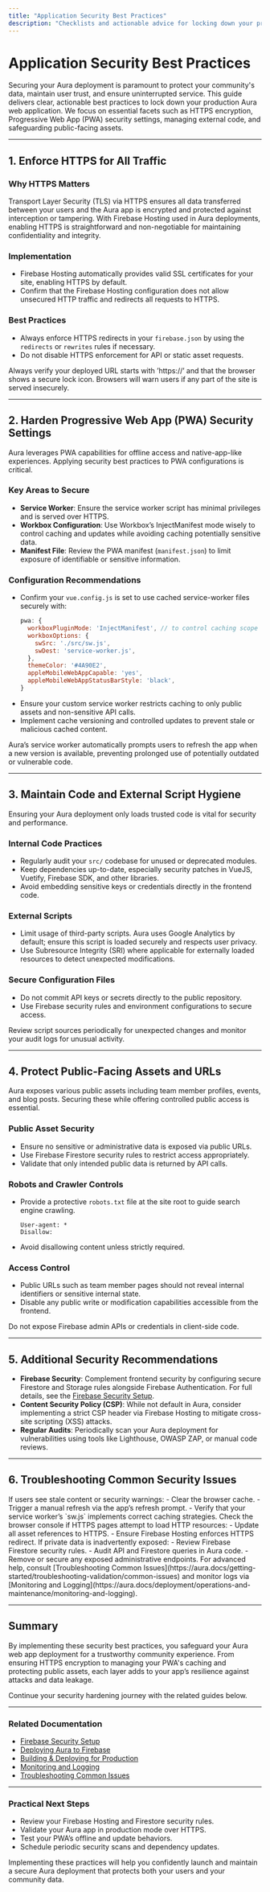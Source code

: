 ```yaml
---
title: "Application Security Best Practices"
description: "Checklists and actionable advice for locking down your production Aura deployment. Covers HTTPS usage, PWA security settings, code/external script hygiene, and protecting public-facing assets."
---
```


# Application Security Best Practices

Securing your Aura deployment is paramount to protect your community's data, maintain user trust, and ensure uninterrupted service. This guide delivers clear, actionable best practices to lock down your production Aura web application. We focus on essential facets such as HTTPS encryption, Progressive Web App (PWA) security settings, managing external code, and safeguarding public-facing assets.

---

## 1. Enforce HTTPS for All Traffic

### Why HTTPS Matters
Transport Layer Security (TLS) via HTTPS ensures all data transferred between your users and the Aura app is encrypted and protected against interception or tampering. With Firebase Hosting used in Aura deployments, enabling HTTPS is straightforward and non-negotiable for maintaining confidentiality and integrity.

### Implementation
- Firebase Hosting automatically provides valid SSL certificates for your site, enabling HTTPS by default.
- Confirm that the Firebase Hosting configuration does not allow unsecured HTTP traffic and redirects all requests to HTTPS.

### Best Practices
- Always enforce HTTPS redirects in your `firebase.json` by using the `redirects` or `rewrites` rules if necessary.
- Do not disable HTTPS enforcement for API or static asset requests.

<Tip>
Always verify your deployed URL starts with ’https://’ and that the browser shows a secure lock icon. Browsers will warn users if any part of the site is served insecurely.
</Tip>

---

## 2. Harden Progressive Web App (PWA) Security Settings

Aura leverages PWA capabilities for offline access and native-app-like experiences. Applying security best practices to PWA configurations is critical.

### Key Areas to Secure
- **Service Worker**: Ensure the service worker script has minimal privileges and is served over HTTPS.
- **Workbox Configuration**: Use Workbox’s InjectManifest mode wisely to control caching and updates while avoiding caching potentially sensitive data.
- **Manifest File**: Review the PWA manifest (`manifest.json`) to limit exposure of identifiable or sensitive information.

### Configuration Recommendations
- Confirm your `vue.config.js` is set to use cached service-worker files securely with:
  ```js
  pwa: {
    workboxPluginMode: 'InjectManifest', // to control caching scope
    workboxOptions: {
      swSrc: './src/sw.js',
      swDest: 'service-worker.js',
    },
    themeColor: '#4A90E2',
    appleMobileWebAppCapable: 'yes',
    appleMobileWebAppStatusBarStyle: 'black',
  }
  ```
- Ensure your custom service worker restricts caching to only public assets and non-sensitive API calls.
- Implement cache versioning and controlled updates to prevent stale or malicious cached content.

<Note>
Aura’s service worker automatically prompts users to refresh the app when a new version is available, preventing prolonged use of potentially outdated or vulnerable code.
</Note>

---

## 3. Maintain Code and External Script Hygiene

Ensuring your Aura deployment only loads trusted code is vital for security and performance.

### Internal Code Practices
- Regularly audit your `src/` codebase for unused or deprecated modules.
- Keep dependencies up-to-date, especially security patches in VueJS, Vuetify, Firebase SDK, and other libraries.
- Avoid embedding sensitive keys or credentials directly in the frontend code.

### External Scripts
- Limit usage of third-party scripts. Aura uses Google Analytics by default; ensure this script is loaded securely and respects user privacy.
- Use Subresource Integrity (SRI) where applicable for externally loaded resources to detect unexpected modifications.

### Secure Configuration Files
- Do not commit API keys or secrets directly to the public repository.
- Use Firebase security rules and environment configurations to secure access.

<Tip>
Review script sources periodically for unexpected changes and monitor your audit logs for unusual activity.
</Tip>

---

## 4. Protect Public-Facing Assets and URLs

Aura exposes various public assets including team member profiles, events, and blog posts. Securing these while offering controlled public access is essential.

### Public Asset Security
- Ensure no sensitive or administrative data is exposed via public URLs.
- Use Firebase Firestore security rules to restrict access appropriately.
- Validate that only intended public data is returned by API calls.

### Robots and Crawler Controls
- Provide a protective `robots.txt` file at the site root to guide search engine crawling.
  ```
  User-agent: *
  Disallow:
  ```
- Avoid disallowing content unless strictly required.

### Access Control
- Public URLs such as team member pages should not reveal internal identifiers or sensitive internal state.
- Disable any public write or modification capabilities accessible from the frontend.

<Warning>
Do not expose Firebase admin APIs or credentials in client-side code.
</Warning>

---

## 5. Additional Security Recommendations

- **Firebase Security**: Complement frontend security by configuring secure Firestore and Storage rules alongside Firebase Authentication. For full details, see the [Firebase Security Setup](https://aura.docs/deployment/security-hardening/firebase-security-setup).
- **Content Security Policy (CSP)**: While not default in Aura, consider implementing a strict CSP header via Firebase Hosting to mitigate cross-site scripting (XSS) attacks.
- **Regular Audits**: Periodically scan your Aura deployment for vulnerabilities using tools like Lighthouse, OWASP ZAP, or manual code reviews.

---

## 6. Troubleshooting Common Security Issues

<AccordionGroup title="Common Security Troubleshooting">
<Accordion title="Service Worker Cache Issues">
If users see stale content or security warnings:
- Clear the browser cache.
- Trigger a manual refresh via the app’s refresh prompt.
- Verify that your service worker’s `sw.js` implements correct caching strategies.
</Accordion>
<Accordion title="Mixed Content Errors">
Check the browser console if HTTPS pages attempt to load HTTP resources:
- Update all asset references to HTTPS.
- Ensure Firebase Hosting enforces HTTPS redirect.
</Accordion>
<Accordion title="Public Data Exposure">
If private data is inadvertently exposed:
- Review Firebase Firestore security rules.
- Audit API and Firestore queries in Aura code.
- Remove or secure any exposed administrative endpoints.
</Accordion>
</AccordionGroup>

<Check>
For advanced help, consult [Troubleshooting Common Issues](https://aura.docs/getting-started/troubleshooting-validation/common-issues) and monitor logs via [Monitoring and Logging](https://aura.docs/deployment/operations-and-maintenance/monitoring-and-logging).
</Check>

---

## Summary
By implementing these security best practices, you safeguard your Aura web app deployment for a trustworthy community experience. From ensuring HTTPS encryption to managing your PWA's caching and protecting public assets, each layer adds to your app’s resilience against attacks and data leakage.

Continue your security hardening journey with the related guides below.

---

### Related Documentation
- [Firebase Security Setup](https://aura.docs/deployment/security-hardening/firebase-security-setup)
- [Deploying Aura to Firebase](https://aura.docs/guides/getting-started-workflows/deploying-aura-to-firebase)
- [Building & Deploying for Production](https://aura.docs/getting-started/configuration-run/production-build)
- [Monitoring and Logging](https://aura.docs/deployment/operations-and-maintenance/monitoring-and-logging)
- [Troubleshooting Common Issues](https://aura.docs/getting-started/troubleshooting-validation/common-issues)

---

### Practical Next Steps
- Review your Firebase Hosting and Firestore security rules.
- Validate your Aura app in production mode over HTTPS.
- Test your PWA’s offline and update behaviors.
- Schedule periodic security scans and dependency updates.

Implementing these practices will help you confidently launch and maintain a secure Aura deployment that protects both your users and your community data.
